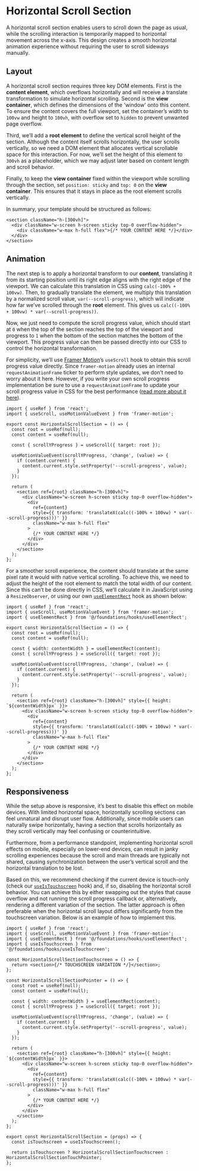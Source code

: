
# Horizontal Scroll Section

A horizontal scroll section enables users to scroll down the page as usual, while the scrolling interaction is temporarily mapped to horizontal movement across the x-axis. This design creates a smooth horizontal animation experience without requiring the user to scroll sideways manually.

<ComponentPreview
  path="@/foundations/recipes/HorizontalScrollSection"
  inline={false}
  withSource={true}
/>

## Layout

A horizontal scroll section requires three key DOM elements. First is the **content element**, which overflows horizontally and will receive a translate transformation to simulate horizontal scrolling. Second is the **view container**, which defines the dimensions of the 'window' onto this content. To ensure the content covers the full viewport, set the container’s width to `100vw` and height to `100vh`, with overflow set to `hidden` to prevent unwanted page overflow.

Third, we’ll add a **root element** to define the vertical scroll height of the section. Although the content itself scrolls horizontally, the user scrolls vertically, so we need a DOM element that allocates vertical scrollable space for this interaction. For now, we’ll set the height of this element to `300vh` as a placeholder, which we may adjust later based on content length and scroll behavior.

Finally, to keep the **view container** fixed within the viewport while scrolling through the section, set `position: sticky` and `top: 0` on the **view container**. This ensures that it stays in place as the root element scrolls vertically.

In summary, your template should be structured as follows:

```tsx copy
<section className="h-[300vh]">
  <div className="w-screen h-screen sticky top-0 overflow-hidden">
    <div className="w-max h-full flex">{/* YOUR CONTENT HERE */}</div>
  </div>
</section>
```

## Animation

The next step is to apply a horizontal transform to our **content**, translating it from its starting position until its right edge aligns with the right edge of the viewport. We can calculate this translation in CSS using `calc(-100% + 100vw)`. Then, to gradually translate the element, we multiply this translation by a normalized scroll value, `var(--scroll-progress)`, which will indicate how far we’ve scrolled through the **root** element. This gives us `calc((-100% + 100vw) * var(--scroll-progress))`.

Now, we just need to compute the scroll progress value, which should start at `0` when the top of the section reaches the top of the viewport and progress to `1` when the bottom of the section matches the bottom of the viewport. This progress value can then be passed directly into our CSS to control the horizontal transformation.

For simplicity, we’ll use [Framer Motion](https://www.framer.com/motion/use-scroll/)’s `useScroll` hook to obtain this scroll progress value directly. Since `framer-motion` already uses an internal `requestAnimationFrame` ticker to perform style updates, we don’t need to worry about it here. However, if you write your own scroll progress implementation be sure to use a `requestAnimationFrame` to update your scroll progress value in CSS for the best performance ([read more about it here](https://significa.co/blog/master-javascript-web-animations)).

```tsx copy
import { useRef } from 'react';
import { useScroll, useMotionValueEvent } from 'framer-motion';

export const HorizontalScrollSection = () => {
  const root = useRef(null);
  const content = useRef(null);

  const { scrollYProgress } = useScroll({ target: root });

  useMotionValueEvent(scrollYProgress, 'change', (value) => {
    if (content.current) {
      content.current.style.setProperty('--scroll-progress', value);
    }
  });

  return (
    <section ref={root} className="h-[300vh]">
      <div className="w-screen h-screen sticky top-0 overflow-hidden">
        <div
          ref={content}
          style={{ transform: 'translateX(calc((-100% + 100vw) * var(--scroll-progress)))' }}
          className="w-max h-full flex"
        >
          {/* YOUR CONTENT HERE */}
        </div>
      </div>
    </section>
  );
};
```

For a smoother scroll experience, the content should translate at the same pixel rate it would with native vertical scrolling. To achieve this, we need to adjust the height of the root element to match the total width of our content. Since this can’t be done directly in CSS, we’ll calculate it in JavaScript using a `ResizeObserver`, or using our own [`useElementRect`](/hooks/use-element-rect) hook as shown below:

```tsx copy
import { useRef } from 'react';
import { useScroll, useMotionValueEvent } from 'framer-motion';
import { useElementRect } from '@/foundations/hooks/useElementRect';

export const HorizontalScrollSection = () => {
  const root = useRef(null);
  const content = useRef(null);

  const { width: contentWidth } = useElementRect(content);
  const { scrollYProgress } = useScroll({ target: root });

  useMotionValueEvent(scrollYProgress, 'change', (value) => {
    if (content.current) {
      content.current.style.setProperty('--scroll-progress', value);
    }
  });

  return (
    <section ref={root} className="h-[300vh]" style={{ height: `${contentWidth}px` }}>
      <div className="w-screen h-screen sticky top-0 overflow-hidden">
        <div
          ref={content}
          style={{ transform: 'translateX(calc((-100% + 100vw) * var(--scroll-progress)))' }}
          className="w-max h-full flex"
        >
          {/* YOUR CONTENT HERE */}
        </div>
      </div>
    </section>
  );
};
```

## Responsiveness

While the setup above is responsive, it’s best to disable this effect on mobile devices. With limited horizontal space, horizontally scrolling sections can feel unnatural and disrupt user flow. Additionally, since mobile users can naturally swipe horizontally, having a section that scrolls horizontally as they scroll vertically may feel confusing or counterintuitive.

Furthermore, from a performance standpoint, implementing horizontal scroll effects on mobile, especially on lower-end devices, can result in janky scrolling experiences because the scroll and main threads are typically not shared, causing synchronization between the user’s vertical scroll and the horizontal translation to be lost.

Based on this, we recommend checking if the current device is touch-only (check our [`useIsTouchscreen`](/hooks/use-is-touchscreen) hook) and, if so, disabling the horizontal scroll behavior. You can achieve this by either swapping out the styles that cause overflow and not running the scroll progress callback or, alternatively, rendering a different variation of the section. The latter approach is often preferable when the horizontal scroll layout differs significantly from the touchscreen variation. Below is an example of how to implement this.

```tsx copy
import { useRef } from 'react';
import { useScroll, useMotionValueEvent } from 'framer-motion';
import { useElementRect } from '@/foundations/hooks/useElementRect';
import { useIsTouchscreen } from '@/foundations/hooks/useIsTouchscreen';

const HorizontalScrollSectionTouchscreen = () => {
  return <section>{/* TOUCHSCREEN VARIATION */}</section>;
};

const HorizontalScrollSectionPointer = () => {
  const root = useRef(null);
  const content = useRef(null);

  const { width: contentWidth } = useElementRect(content);
  const { scrollYProgress } = useScroll({ target: root });

  useMotionValueEvent(scrollYProgress, 'change', (value) => {
    if (content.current) {
      content.current.style.setProperty('--scroll-progress', value);
    }
  });

  return (
    <section ref={root} className="h-[300vh]" style={{ height: `${contentWidth}px` }}>
      <div className="w-screen h-screen sticky top-0 overflow-hidden">
        <div
          ref={content}
          style={{ transform: 'translateX(calc((-100% + 100vw) * var(--scroll-progress)))' }}
          className="w-max h-full flex"
        >
          {/* YOUR CONTENT HERE */}
        </div>
      </div>
    </section>
  );
};

export const HorizontalScrollSection = (props) => {
  const isTouchscreen = useIsTouchscreen();

  return isTouchscreen ? HorizontalScrollSectionTouchscreen : HorizontalScrollSectionTouchPointer;
};
```
